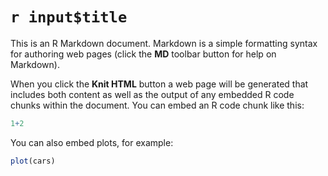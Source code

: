 `r input$title`
========================================================

This is an R Markdown document. Markdown is a simple formatting syntax for authoring web pages (click the **MD** toolbar button for help on Markdown).

When you click the **Knit HTML** button a web page will be generated that includes both content as well as the output of any embedded R code chunks within the document. You can embed an R code chunk like this:

```r
1+2
```

You can also embed plots, for example:

```r
plot(cars)
```

